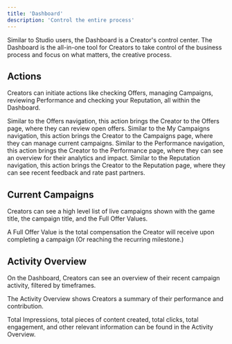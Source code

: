 ```yaml
---
title: 'Dashboard'
description: 'Control the entire process'
---
```


Similar to Studio users, the Dashboard is a Creator's control center. The Dashboard is the all-in-one tool for Creators to take control of the business process and focus on what matters, the creative process.

## Actions
Creators can initiate actions like checking Offers, managing Campaigns, reviewing Performance and checking your Reputation, all within the Dashboard.

<AccordionGroup>
  <Accordion title="Check Offers">
  Similar to the Offers navigation, this action brings the Creator to the Offers page, where they can review open offers.
  </Accordion>
  <Accordion title="Manage Campaigns">
  Similar to the My Campaigns navigation, this action brings the Creator to the Campaigns page, where they can manage current campaigns.
  </Accordion>
  <Accordion title="Review Performance">
  Similar to the Performance navigation, this action brings the Creator to the Performance page, where they can see an overview for their analytics and impact.
  </Accordion>
  <Accordion title="My Reputation">
  Similar to the Reputation navigation, this action brings the Creator to the Reputation page, where they can see recent feedback and rate past partners.
  </Accordion>
</AccordionGroup>

## Current Campaigns
Creators can see a high level list of live campaigns shown with the game title, the campaign title, and the Full Offer Values.

A Full Offer Value is the total compensation the Creator will receive upon completing a campaign (Or reaching the recurring milestone.)

## Activity Overview
On the Dashboard, Creators can see an overview of their recent campaign activity, filtered by timeframes. 

The Activity Overview shows Creators a summary of their performance and contribution. 

Total Impressions, total pieces of content created, total clicks, total engagement, and other relevant information can be found in the Activity Overview.